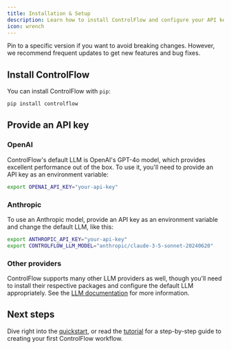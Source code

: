 ```yaml
---
title: Installation & Setup
description: Learn how to install ControlFlow and configure your API keys.
icon: wrench
---
```


<Card title="ControlFlow is under active development" icon="excavator" iconType="duotone">
Pin to a specific version if you want to avoid breaking changes.
However, we recommend frequent updates to get new features and bug fixes.
</Card>

## Install ControlFlow

You can install ControlFlow with `pip`:

```bash
pip install controlflow 
```

## Provide an API key

### OpenAI

ControlFlow's default LLM is OpenAI's GPT-4o model, which provides excellent performance out of the box. To use it, you'll need to provide an API key as an environment variable:

```bash
export OPENAI_API_KEY="your-api-key"
```

### Anthropic

To use an Anthropic model, provide an API key as an environment variable and change the default LLM, like this:

```bash
export ANTHROPIC_API_KEY="your-api-key"
export CONTROLFLOW_LLM_MODEL="anthropic/claude-3-5-sonnet-20240620"
```

### Other providers

ControlFlow supports many other LLM providers as well, though you'll need to install their respective packages and configure the default LLM appropriately. See the [LLM documentation](/guides/llms) for more information.


## Next steps

Dive right into the [quickstart](/quickstart), or read the [tutorial](/tutorial) for a step-by-step guide to creating your first ControlFlow workflow.

